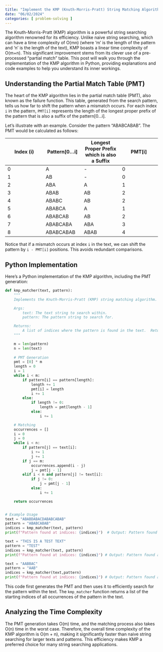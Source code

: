 ```yaml
---
title: "Implement the KMP (Knuth-Morris-Pratt) String Matching Algorithm"
date: "06/02/2024"
categories: [ problem-solving ]
---
```


The Knuth-Morris-Pratt (KMP) algorithm is a powerful string searching algorithm renowned for its efficiency. Unlike naive string searching, which can have a time complexity of O(mn) (where 'm' is the length of the pattern and 'n' is the length of the text), KMP boasts a linear time complexity of O(m+n). This significant improvement stems from its clever use of a pre-processed "partial match" table.  This post will walk you through the implementation of the KMP algorithm in Python, providing explanations and code examples to help you understand its inner workings.

## Understanding the Partial Match Table (PMT)

The heart of the KMP algorithm lies in the partial match table (PMT), also known as the failure function.  This table, generated from the search pattern, tells us how far to shift the pattern when a mismatch occurs.  For each index `i` in the pattern, `PMT[i]` represents the length of the longest proper prefix of the pattern that is also a suffix of the pattern[0...i].

Let's illustrate with an example. Consider the pattern "ABABCABAB".  The PMT would be calculated as follows:

| Index (i) | Pattern[0...i] | Longest Proper Prefix which is also a Suffix | PMT[i] |
|---|---|---|---|
| 0 | A |  -  | 0 |
| 1 | AB |  -  | 0 |
| 2 | ABA | A | 1 |
| 3 | ABAB | AB | 2 |
| 4 | ABABC | AB | 2 |
| 5 | ABABCA | A | 1 |
| 6 | ABABCAB | AB | 2 |
| 7 | ABABCABA | ABA | 3 |
| 8 | ABABCABAB | ABAB | 4 |


Notice that if a mismatch occurs at index `i` in the text, we can shift the pattern by `i - PMT[i]` positions.  This avoids redundant comparisons.

## Python Implementation

Here's a Python implementation of the KMP algorithm, including the PMT generation:

```python
def kmp_matcher(text, pattern):
    """
    Implements the Knuth-Morris-Pratt (KMP) string matching algorithm.

    Args:
        text: The text string to search within.
        pattern: The pattern string to search for.

    Returns:
        A list of indices where the pattern is found in the text.  Returns an empty list if the pattern is not found.
    """

    m = len(pattern)
    n = len(text)
    
    # PMT Generation
    pmt = [0] * m
    length = 0
    i = 1
    while i < m:
        if pattern[i] == pattern[length]:
            length += 1
            pmt[i] = length
            i += 1
        else:
            if length != 0:
                length = pmt[length - 1]
            else:
                i += 1

    # Matching
    occurrences = []
    i = 0
    j = 0
    while i < n:
        if pattern[j] == text[i]:
            i += 1
            j += 1
        if j == m:
            occurrences.append(i - j)
            j = pmt[j - 1]
        elif i < n and pattern[j] != text[i]:
            if j != 0:
                j = pmt[j - 1]
            else:
                i += 1

    return occurrences


# Example Usage
text = "ABABDABACDABABCABAB"
pattern = "ABABCABAB"
indices = kmp_matcher(text, pattern)
print(f"Pattern found at indices: {indices}")  # Output: Pattern found at indices: [10]

text = "THIS IS A TEST TEXT"
pattern = "TEST"
indices = kmp_matcher(text, pattern)
print(f"Pattern found at indices: {indices}") # Output: Pattern found at indices: [10]

text = "AABBAC"
pattern = "AAB"
indices = kmp_matcher(text,pattern)
print(f"Pattern found at indices: {indices}") # Output: Pattern found at indices: [0]

```

This code first generates the PMT and then uses it to efficiently search for the pattern within the text.  The `kmp_matcher` function returns a list of the starting indices of all occurrences of the pattern in the text.


##  Analyzing the Time Complexity

The PMT generation takes O(m) time, and the matching process also takes O(n) time in the worst case. Therefore, the overall time complexity of the KMP algorithm is O(m + n), making it significantly faster than naive string searching for larger texts and patterns.  This efficiency makes KMP a preferred choice for many string searching applications.


